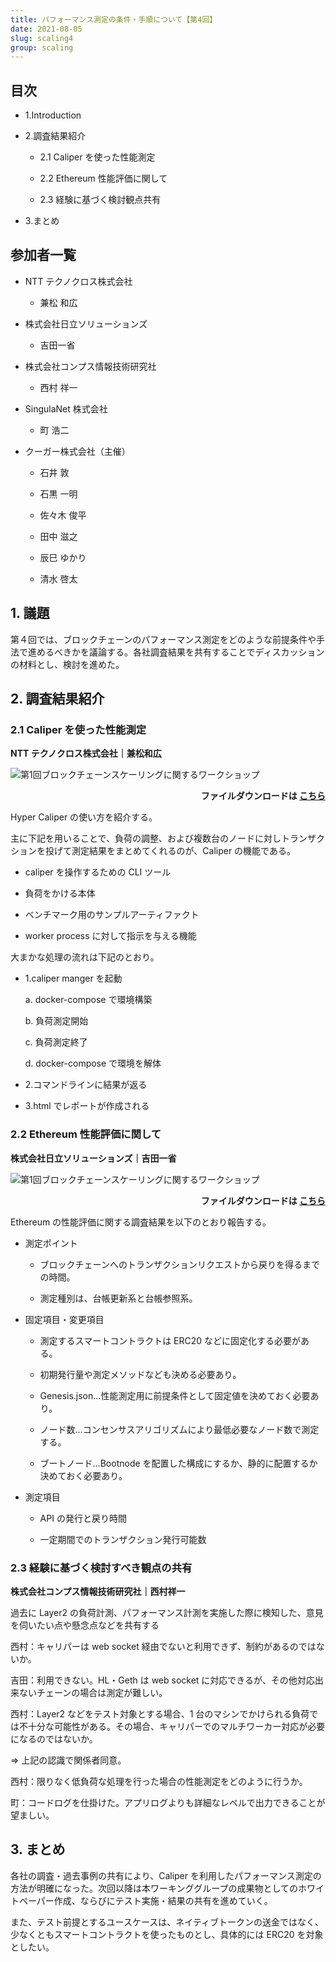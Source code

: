 ```yaml
---
title: パフォーマンス測定の条件・手順について【第4回】
date: 2021-08-05
slug: scaling4
group: scaling
---
```


## 目次

- 1.Introduction

- 2.調査結果紹介

  - 2.1 Caliper を使った性能測定

  - 2.2 Ethereum 性能評価に関して

  - 2.3 経験に基づく検討観点共有

- 3.まとめ

## 参加者一覧

- NTT テクノクロス株式会社

  - 兼松 和広

- 株式会社日立ソリューションズ

  - 吉田一省

- 株式会社コンプス情報技術研究社

  - 西村 祥一

- SingulaNet 株式会社

  - 町 浩二

- クーガー株式会社（主催）

  - 石井 敦

  - 石黒 一明

  - 佐々木 俊平

  - 田中 滋之

  - 辰巳 ゆかり

  - 清水 啓太

## 1. 議題

第４回では、ブロックチェーンのパフォーマンス測定をどのような前提条件や手法で進めるべきかを議論する。各社調査結果を共有することでディスカッションの材料とし、検討を進めた。

## 2. 調査結果紹介

### 2.1 Caliper を使った性能測定

**NTT テクノクロス株式会社｜兼松和広**

![第1回ブロックチェーンスケーリングに関するワークショップ](./images/img1.png)

<p style="text-align: right;font-weight:bold;">
  ファイルダウンロードは
  <a href="/pdf/scaling4/scalling-workshop_4_ntttx.pdf" target="_blank">
    こちら
  </a>
</p>

Hyper Caliper の使い方を紹介する。 <br/>

主に下記を用いることで、負荷の調整、および複数台のノードに対しトランザクションを投げて測定結果をまとめてくれるのが、Caliper の機能である。

- caliper を操作するための CLI ツール

- 負荷をかける本体

- ベンチマーク用のサンプルアーティファクト

- worker process に対して指示を与える機能

大まかな処理の流れは下記のとおり。

- 1.caliper manger を起動

  a. docker-compose で環境構築

  b. 負荷測定開始

  c. 負荷測定終了

  d. docker-compose で環境を解体

- 2.コマンドラインに結果が返る

- 3.html でレポートが作成される

### 2.2 Ethereum 性能評価に関して

**株式会社日立ソリューションズ｜吉田一省**

![第1回ブロックチェーンスケーリングに関するワークショップ](./images/img2.png)

<p style="text-align: right;font-weight:bold;">
  ファイルダウンロードは
  <a
    href="/pdf/scaling4/scalling-workshop_4_Hitachi-性能評価.pdf"
    target="_blank"
  >
    こちら
  </a>
</p>

Ethereum の性能評価に関する調査結果を以下のとおり報告する。

- 測定ポイント

  - ブロックチェーンへのトランザクションリクエストから戻りを得るまでの時間。

  - 測定種別は、台帳更新系と台帳参照系。

- 固定項目・変更項目

  - 測定するスマートコントラクトは ERC20 などに固定化する必要がある。

  - 初期発行量や測定メソッドなども決める必要あり。

  - Genesis.json…性能測定用に前提条件として固定値を決めておく必要あり。

  - ノード数…コンセンサスアリゴリズムにより最低必要なノード数で測定する。

  - ブートノード…Bootnode を配置した構成にするか、静的に配置するか決めておく必要あり。

- 測定項目

  - API の発行と戻り時間

  - 一定期間でのトランザクション発行可能数

### 2.3 経験に基づく検討すべき観点の共有

**株式会社コンプス情報技術研究社｜西村祥一**

過去に Layer2 の負荷計測、パフォーマンス計測を実施した際に検知した、意見を伺いたい点や懸念点などを共有する

西村：キャリパーは web socket 経由でないと利用できず、制約があるのではないか。

吉田：利用できない。HL・Geth は web socket に対応できるが、その他対応出来ないチェーンの場合は測定が難しい。

西村：Layer2 などをテスト対象とする場合、1 台のマシンでかけられる負荷では不十分な可能性がある。その場合、キャリパーでのマルチワーカー対応が必要になるのではないか。

⇒ 上記の認識で関係者同意。

西村：限りなく低負荷な処理を行った場合の性能測定をどのように行うか。

町：コードログを仕掛けた。アプリログよりも詳細なレベルで出力できることが望ましい。

## 3. まとめ

各社の調査・過去事例の共有により、Caliper を利用したパフォーマンス測定の方法が明確になった。次回以降は本ワーキンググループの成果物としてのホワイトペーパー作成、ならびにテスト実施・結果の共有を進めていく。

また、テスト前提とするユースケースは、ネイティブトークンの送金ではなく、少なくともスマートコントラクトを使ったものとし、具体的には ERC20 を対象としたい。
